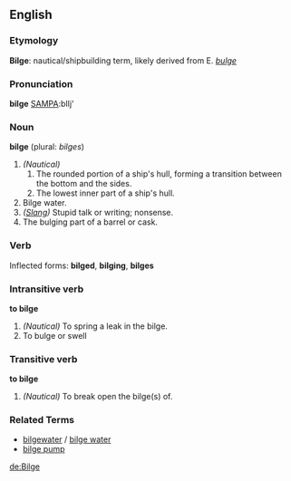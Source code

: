 ==English==
===Etymology===
'''Bilge''': nautical/shipbuilding term, likely derived from E. ''[[bulge]]''

===Pronunciation===
'''bilge''' [[Pronunciation guide|SAMPA]]:bIlj'

===Noun===
'''bilge''' (plural: ''bilges'')

# ''(Nautical)''
## The rounded portion of a ship's hull, forming a transition between the bottom and the sides.
## The lowest inner part of a ship's hull. 
# Bilge water. 
# ''([[Slang]])'' Stupid talk or writing; nonsense. 
# The bulging part of a barrel or cask.

===Verb===
Inflected forms: '''bilged''', '''bilging''', '''bilges'''

===Intransitive verb===
'''to bilge'''

# ''(Nautical)'' To spring a leak in the bilge.
# To bulge or swell

===Transitive verb===
'''to bilge'''

# ''(Nautical)'' To break open the bilge(s) of.

===Related Terms===

*[[bilgewater]] / [[bilge water]]
*[[bilge pump]]

[[de:Bilge]]